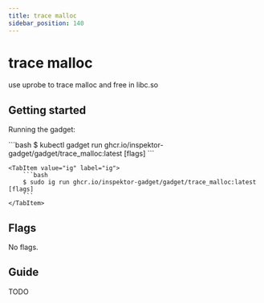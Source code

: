```yaml
---
title: trace malloc
sidebar_position: 140
---
```



# trace malloc

use uprobe to trace malloc and free in libc.so

## Getting started

Running the gadget:

<Tabs groupId="env">
    <TabItem value="kubectl-gadget" label="kubectl gadget">
        ```bash
        $ kubectl gadget run ghcr.io/inspektor-gadget/gadget/trace_malloc:latest [flags]
        ```
    </TabItem>

    <TabItem value="ig" label="ig">
        ```bash
        $ sudo ig run ghcr.io/inspektor-gadget/gadget/trace_malloc:latest [flags]
        ```
    </TabItem>
</Tabs>

## Flags

No flags.

## Guide

TODO
